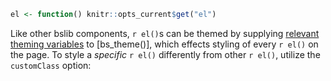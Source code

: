 ```r
el <- function() knitr::opts_current$get("el")
```

Like other bslib components, `r el()`s can be themed by supplying
[relevant theming variables](https://rstudio.github.io/bslib/articles/bs5-variables/index.html#`r el()`-bg)
to [bs_theme()],
which effects styling of every `r el()` on the page.
To style a _specific_ `r el()` differently from other `r el()`, utilize the `customClass` option:
